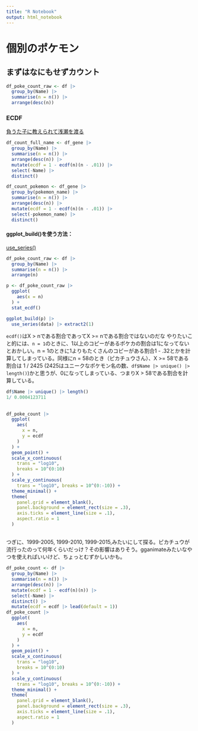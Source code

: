 ```yaml
---
title: "R Notebook"
output: html_notebook
---
```

# 個別のポケモン

## まずはなにもせずカウント
```r
df_poke_count_raw <- df |> 
  group_by(Name) |> 
  summarise(n = n()) |> 
  arrange(desc(n))

```

### ECDF

[負うた子に教えられて浅瀬を渡る](https://qiita.com/xerroxcopy/items/b79635ef3dbcc29644c6)

```r

df_count_full_name <- df_gene |> 
  group_by(Name) |> 
  summarise(n = n()) |> 
  arrange(desc(n)) |> 
  mutate(ecdf = 1 - ecdf(n)(n - .01)) |>
  select(-Name) |> 
  distinct()

df_count_pokemon <- df_gene |> 
  group_by(pokemon_name) |> 
  summarise(n = n()) |> 
  arrange(desc(n)) |> 
  mutate(ecdf = 1 - ecdf(n)(n - .01)) |>
  select(-pokemon_name) |> 
  distinct() 
```
#### ggplot_build()を使う方法：
[use_series()](https://magrittr.tidyverse.org/reference/aliases.html)

```r
df_poke_count_raw <- df |> 
  group_by(Name) |> 
  summarise(n = n()) |> 
  arrange(n) 

p <- df_poke_count_raw |> 
  ggplot(
    aes(x = n)
  ) +
  stat_ecdf()

ggplot_build(p) |> 
  use_series(data) |> extract2(1)
```
`ecdf()`はX > nである割合であってX >= nである割合ではないのだな
やりたいこと的には、`n = 1`のときに、1以上のコピーがあるポケカの割合は1になってないとおかしい。n = 1のときに1よりもたくさんのコピーがある割合1 - .32とかを計算してしまっている。同様にn = 58のとき（ピカチュウさん）、X >= 58である割合は 1 / 2425 (2425はユニークなポケモン名の数、`df$Name |> unique() |> length()`)かと思うが、0になってしまっている、つまりX > 58である割合を計算している。
```r
df$Name |> unique() |> length()
1/ 0.0004123711 
```

## 

```r
df_poke_count |> 
  ggplot(
    aes(
      x = n, 
      y = ecdf
    )
  ) +
  geom_point() +
  scale_x_continuous(
    trans = "log10", 
    breaks = 10^(0:10)
  ) +
  scale_y_continuous(
    trans = "log10", breaks = 10^(0:-10)) +
  theme_minimal() +
  theme(
    panel.grid = element_blank(),
    panel.background = element_rect(size = .3),
    axis.ticks = element_line(size = .1),
    aspect.ratio = 1
  )
```
## 

つぎに、1999-2005, 1999-2010, 1999-2015,みたいにして探る。ピカチュウが流行ったのって何年くらいだっけ？その影響はありそう。gganimateみたいなやつを使えればいいけど、ちょっとむずかしいかも。



```r

df_poke_count <- df |> 
  group_by(Name) |> 
  summarise(n = n()) |> 
  arrange(desc(n)) |> 
  mutate(ecdf = 1 - ecdf(n)(n)) |> 
  select(-Name) |> 
  distinct() |> 
  mutate(ecdf = ecdf |> lead(default = 1))
df_poke_count |> 
  ggplot(
    aes(
      x = n, 
      y = ecdf
    )
  ) +
  geom_point() +
  scale_x_continuous(
    trans = "log10", 
    breaks = 10^(0:10)
  ) +
  scale_y_continuous(
    trans = "log10", breaks = 10^(0:-10)) +
  theme_minimal() +
  theme(
    panel.grid = element_blank(),
    panel.background = element_rect(size = .3),
    axis.ticks = element_line(size = .1),
    aspect.ratio = 1
  )
```

